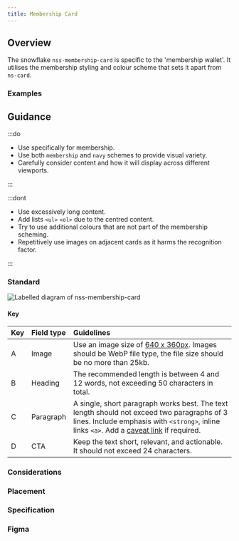 ```yaml
---
title: Membership Card
---
```





## Overview

<CompDetails name={componentName} />

The snowflake `nss-membership-card` is specific to the 'membership wallet'. It utilises the membership styling and colour scheme that sets it apart from `ns-card`.

### Examples

<Tabs>
  <TabItem label="Standard">
    <Tabs>
      <TabItem label="Membership scheme">
      </TabItem>
      <TabItem label="Navy scheme">
      </TabItem>
    </Tabs>
  </TabItem>
</Tabs>

## Guidance

:::do

- Use specifically for membership.
- Use both `membership` and `navy` schemes to provide visual variety.
- Carefully consider content and how it will display across different viewports.

:::

:::dont

- Use excessively long content.
- Add lists `<ul>` `<ol>` due to the centred content.
- Try to use additional colours that are not part of the membership scheming.
- Repetitively use images on adjacent cards as it harms the recognition factor.

:::

### Standard

![Labelled diagram of nss-membership-card](@assets/components/nss-membership-card/guidance.webp)

#### Key

| Key | Field type | Guidelines |
| :--- | :--- | :--- |
| <span class="marker">A</span> | Image | Use an image size of [640 x 360px](/guidelines/assets#640x360px). Images should be WebP file type, the file size should be no more than 25kb. |
| <span class="marker">B</span> | Heading | The recommended length is between 4 and 12 words, not exceeding 50 characters in total. |
| <span class="marker">C</span> | Paragraph | A single, short paragraph works best. The text length should not exceed two paragraphs of 3 lines. Include emphasis with `<strong>`, inline links `<a>`. Add a [caveat link](/components/ns-caveat) if required. |
| <span class="marker">D</span> | CTA | Keep the text short, relevant, and actionable. It should not exceed 24 characters. |

### Considerations

### Placement

<Placement name={componentName} />

### Specification

<Specification name={componentName} exclude='inactive, inactive-message, background, pill-over-image, decoration' />

### Figma

<Figma name={componentName} />

